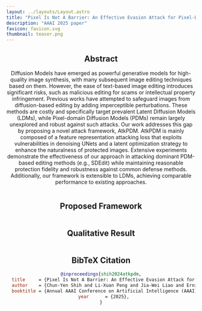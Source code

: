 ```yaml
---
layout: ../layouts/Layout.astro
title: "Pixel Is Not A Barrier: An Effective Evasion Attack for Pixel-Domain Diffusion Models"
description: "AAAI 2025 paper"
favicon: favicon.svg
thumbnail: teaser.png
---
```









<Header
  logo={paper_logo}
  title={frontmatter.title}
  authors={[
    {
      name: "Chun-Yen Shih",
      url: "",
      notes: ["1", "3", "*"],
    },
    {
      name: "Li-Xuan Peng",
      url: "https://alexpeng517.github.io/",
      notes: ["3", "*"],
    },
    {
      name: "Jia-Wei Liao",
      url: "https://jwliao1209.github.io/",
      notes: ["1", "3"],
    },
    {
      name: "Ernie Chu",
      url: "https://www.cs.jhu.edu/~schu23/",
      notes: ["2"],
    },
    {
      name: "Cheng-Fu Chou",
      url: "https://www.csie.ntu.edu.tw/~ccf/",
      notes: ["1"],
    },
    {
      name: "Jun-Cheng Chen",
      url: "https://homepage.citi.sinica.edu.tw/pages/pullpull/",
      notes: ["3"],
    },
  ]}
  institutions={[
    {
      name: "National Tawian University",
      notes: ["1"],
      logo: ntu_logo,
    },
    {
      name: "Johns Hopkins University",
      notes: ["2"],
      logo: jhu_logo
    },
    {
      name: "Research Center for Information Technology Innovation, Academia Sinica",
      notes: ["3"],
      logo: citi_logo,
    }
  ]}
  conference="AAAI 2025"
  notes={[
    {
      symbol: "*",
      text: " Equal contribution",
    },
  ]}
  links={[
    {
      name: "arXiv",
      url: "https://www.arxiv.org/abs/2408.11810",
      icon: "academicons:arxiv",
    },
    {
      name: "Paper",
      url: paper,
      icon: "fa-solid:file-pdf",
    },
    {
      name: "Poster",
      url: poster,
      icon: "fa-solid:file-pdf",
    },
    {
      name: "Slides",
      url: slides,
      icon: "fa-solid:file-pdf",
    },
    {
      name: "Code",
      url: "https://github.com/AlexPeng517/AtkPDM",
      icon: "mdi:github",
    },
  ]}
/>

<YouTubeVideo videoId="fhxMVybGf9s?si=YxsI2CPARH9PWyjZ"/>


## Abstract

Diffusion Models have emerged as powerful generative models for high-quality image synthesis, with many subsequent image editing techniques based on them. However, the ease of text-based image editing introduces significant risks, such as malicious editing for scams or intellectual property infringement. Previous works have attempted to safeguard images from diffusion-based editing by adding imperceptible perturbations. These methods are costly and specifically target prevalent Latent Diffusion Models (LDMs), while Pixel-domain Diffusion Models (PDMs) remain largely unexplored and robust against such attacks. Our work addresses this gap by proposing a novel attack framework, AtkPDM. AtkPDM is mainly composed of a feature representation attacking loss that exploits vulnerabilities in denoising UNets and a latent optimization strategy to enhance the naturalness of protected images. Extensive experiments demonstrate the effectiveness of our approach in attacking dominant PDM-based editing methods (e.g., SDEdit) while maintaining reasonable protection fidelity and robustness against common defense methods. Additionally, our framework is extensible to LDMs, achieving comparable performance to existing approaches.

<Figure caption="">
    <Image source={overview} width="600" altText="overview"/>
</Figure>


## Proposed Framework
<Figure caption="<b>Figure. Qualitative results compared to the previous methods.</b> Our adversarial images can effectively corrupt the edited results without significant fidelity decrease. The same column shares the same random seed for fair comparisons.">
    <Image source={framework} width="1200" altText="framework"/>
</Figure>


## Qualitative Result
<Figure caption="<b>Figure. Qualitative results compared to the previous methods.</b> Our adversarial images can effectively corrupt the edited results without significant fidelity decrease. The same column shares the same random seed for fair comparisons.">
    <Image source={teaser} width="800" altText="teaser"/>
</Figure>


## BibTeX Citation
```bibtex
@inproceedings{shih2024atkpdm,
  title     = {Pixel Is Not A Barrier: An Effective Evasion Attack for Pixel-Domain Diffusion Models},
  author    = {Chun-Yen Shih and Li-Xuan Peng and Jia-Wei Liao and Ernie Chu and Cheng-Fu Chou and Jun-Cheng Chen},
  booktitle = {Annual AAAI Conference on Artificial Intelligence (AAAI)},
  year      = {2025},
}
```
